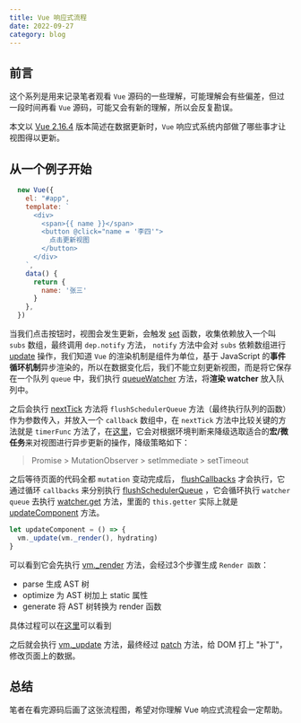 ```yaml
---
title: Vue 响应式流程
date: 2022-09-27
category: blog
---
```


## 前言
这个系列是用来记录笔者观看 `Vue` 源码的一些理解，可能理解会有些偏差，但过一段时间再看 `Vue` 源码，可能又会有新的理解，所以会反复勘误。

本文以 [Vue 2.16.4](https://github.com/vuejs/vue/tree/v2.6.14) 版本简述在数据更新时，`Vue` 响应式系统内部做了哪些事才让视图得以更新。
## 从一个例子开始

```js showLineNumbers
  new Vue({
    el: "#app",
    template: `
      <div>
        <span>{{ name }}</span>
        <button @click="name = '李四'">
          点击更新视图
        </button>
      </div>
    `,
    data() {
      return {
        name: '张三'
      }
    },
  })
```

当我们点击按钮时，视图会发生更新，会触发 [set](https://github.com/vuejs/vue/blob/v2.6.14/src/core/observer/index.js#L173-L192) 函数，收集依赖放入一个叫 `subs` 数组，最终调用 `dep.notify` 方法， `notify` 方法中会对 `subs` 依赖数组进行 [update](https://github.com/vuejs/vue/blob/612fb89547711cacb030a3893a0065b785802860/src/core/observer/watcher.js#L165-L174) 操作，我们知道 `Vue` 的渲染机制是组件为单位，基于 JavaScript 的**事件循环机制**异步渲染的，所以在数据变化后，我们不能立刻更新视图，而是将它保存在一个队列 `queue` 中，我们执行 [queueWatcher](https://github.com/vuejs/vue/blob/612fb89547711cacb030a3893a0065b785802860/src/core/observer/watcher.js#L172) 方法，将**渲染 watcher** 放入队列中。  

之后会执行 [nextTick](https://github.com/vuejs/vue/blob/612fb89547/src/core/util/next-tick.js#L87-L110) 方法将 `flushSchedulerQueue` 方法（最终执行队列的函数）作为参数传入，并放入一个 `callback` 数组中，在 `nextTick` 方法中比较关键的方法就是 `timerFunc` 方法了，在[这里](https://github.com/vuejs/vue/blob/v2.6.14/src/core/util/next-tick.js#L42-L85)，它会对根据环境判断来降级选取适合的**宏/微任务**来对视图进行异步更新的操作，降级策略如下：  
> Promise > MutationObserver > setImmediate > setTimeout  

之后等待页面的代码全都 `mutation` 变动完成后， [flushCallbacks](https://github.com/vuejs/vue/blob/612fb89547/src/core/util/next-tick.js#L13-L20) 才会执行，它通过循环 `callbacks` 来分别执行 [flushSchedulerQueue](https://github.com/vuejs/vue/blob/612fb89547/src/core/observer/scheduler.js#L71-L111) ，它会循环执行 `watcher queue` 去执行 [watcher.get](https://github.com/vuejs/vue/blob/v2.6.14/src/core/observer/watcher.js#L102-L124) 方法，里面的 `this.getter` 实际上就是 [updateComponent](https://github.com/vuejs/vue/blob/v2.6.14/src/core/instance/lifecycle.js#L169-L192) 方法。

```js showLineNumbers
let updateComponent = () => {
  vm._update(vm._render(), hydrating)
}
```
可以看到它会先执行 [vm._render](https://github.com/vuejs/vue/blob/612fb89547/src/core/instance/render.js#L69-L129) 方法，会经过3个步骤生成 `Render 函数`：  
- parse 生成 AST 树  
- optimize 为 AST 树加上 static 属性
- generate 将 AST 树转换为 render 函数  


具体过程可以在[这里](https://github.com/vuejs/vue/blob/612fb89547/src/compiler/index.js#L11-L25)可以看到  

之后就会执行 [vm._update](https://github.com/vuejs/vue/blob/v2.6.14/src/core/instance/lifecycle.js#L59-L88) 方法，最终经过 [patch](https://github.com/vuejs/vue/blob/612fb89547/src/core/vdom/patch.js#L700) 方法，给 DOM 打上 "补丁"，修改页面上的数据。  

## 总结

<ImagePreview src='/img/vue2-reactive.png' />

笔者在看完源码后画了这张流程图，希望对你理解 Vue 响应式流程会一定帮助。
